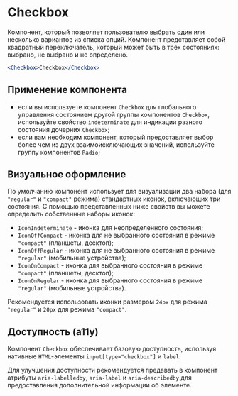 <Overview>

# Checkbox

Компонент, который позволяет пользователю выбрать один или несколько вариантов из списка опций.
Компонент представляет собой квадратный переключатель, который может быть в трёх состояниях: выбрано, не выбрано и не определено.

</Overview>

```jsx
<Checkbox>Checkbox</Checkbox>
```

## Применение компонента

- если вы используете компонент `Checkbox` для глобального управления состоянием другой группы компонентов `Checkbox`, используйте
  свойство `indeterminate` для индикации разного состояния дочерних `Checkbox`;
- если вам необходим компонент, который предоставляет выбор более чем из двух взаимоисключающих значений,
  используйте группу компонентов `Radio`;

## Визуальное оформление

По умолчанию компонент использует для визуализации два набора (для `"regular"` и `"compact"` режима) стандартных иконок,
включающих три состояния. С помощью представленных ниже свойств вы можете определить собственные наборы иконок:

- `IconIndeterminate` - иконка для неопределенного состояния;
- `IconOffCompact` - иконка для не выбранного состояния в режиме `"compact"` (планшеты, десктоп);
- `IconOffRegular` - иконка для не выбранного состояния в режиме `"regular"` (мобильные устройства);
- `IconOnCompact` - иконка для выбранного состояния в режиме `"compact"` (планшеты, десктоп);
- `IconOnRegular` - иконка для выбранного состояния в режиме `"regular"` (мобильные устройства).

Рекомендуется использовать иконки размером `24px` для режима `"regular"` и `20px` для режима `"compact"`.

## Доступность (a11y)

Компонент `Checkbox` обеспечивает базовую доступность, используя нативные `HTML`-элементы `input[type="checkbox"]` и `label`.

Для улучшения доступности рекомендуется предавать в компонент атрибуты `aria-labelledby`, `aria-label` и `aria-describedby`
для предоставления дополнительной информации об элементе.
